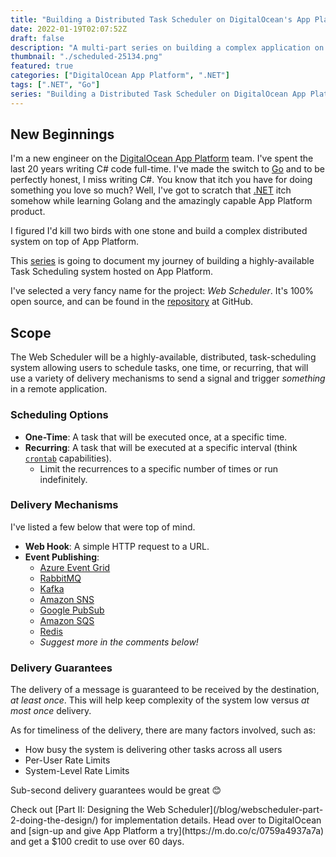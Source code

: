 ```yaml
---
title: "Building a Distributed Task Scheduler on DigitalOcean's App Platform"
date: 2022-01-19T02:07:52Z
draft: false
description: "A multi-part series on building a complex application on DigitalOcean's App Platform"
thumbnail: "./scheduled-25134.png"
featured: true
categories: ["DigitalOcean App Platform", ".NET"]
tags: [".NET", "Go"]
series: "Building a Distributed Task Scheduler on DigitalOcean App Platform"
---
```

## New Beginnings

I'm a new engineer on the [DigitalOcean App Platform](https://www.digitalocean.com/products/app-platform/?refcode=0759a4937a7a&utm_campaign=Referral_Invite&utm_medium=Referral_Program&utm_source=CopyPaste) team. I've spent the last 20 years writing C# code full-time. I've made the switch to [Go](https://go.dev/) and to be perfectly honest, I miss writing C#. You know that itch you have for doing something you love so much? Well, I've got to scratch that [.NET](https://dot.net) itch somehow while learning Golang and the amazingly capable App Platform product.

I figured I'd kill two birds with one stone and build a complex distributed system on top of App Platform.

This [series](/series/building-a-distributed-task-scheduler-on-digitalocean-app-platform) is going to document my journey of building a highly-available Task Scheduling system hosted on App Platform.

I've selected a very fancy name for the project: *Web Scheduler*. It's 100% open source, and can be found in the [repository](https://github.com/web-scheduler/web-scheduler) at GitHub.



## Scope

The Web Scheduler will be a highly-available, distributed, task-scheduling system allowing users to schedule tasks, one time, or recurring, that will use a variety of delivery mechanisms to send a signal and trigger *something* in a remote application.

### Scheduling Options

- **One-Time**: A task that will be executed once, at a specific time.
- **Recurring**: A task that will be executed at a specific interval (think [`crontab`](https://en.wikipedia.org/wiki/Cron) capabilities).
  - Limit the recurrences to a specific number of times or run indefinitely.

### Delivery Mechanisms

I've listed a few below that were top of mind.
- **Web Hook**: A simple HTTP request to a URL.
- **Event Publishing**:
  - [Azure Event Grid](https://docs.microsoft.com/en-us/azure/event-grid/overview)
  - [RabbitMQ](https://rabbitmq.com/)
  - [Kafka](https://kafka.apache.org/)
  - [Amazon SNS](https://aws.amazon.com/sns/)
  - [Google PubSub](https://cloud.google.com/pubsub/)
  - [Amazon SQS](https://aws.amazon.com/sqs/)
  - [Redis](https://redis.io/)
  - *Suggest more in the comments below!*

### Delivery Guarantees

The delivery of a message is guaranteed to be received by the destination, *at least once*. This will help keep complexity of the system low versus *at most once* delivery.

As for timeliness of the delivery, there are many factors involved, such as:
* How busy the system is delivering other tasks across all users
* Per-User Rate Limits
* System-Level Rate Limits

Sub-second delivery guarantees would be great 😊

<Alert type="info">
Check out [Part II: Designing the Web Scheduler](/blog/webscheduler-part-2-doing-the-design/) for implementation details.
</Alert>

<Alert type="success">
Head over to DigitalOcean and [sign-up and give App Platform a try](https://m.do.co/c/0759a4937a7a) and get a $100 credit to use over 60 days.
</Alert>
